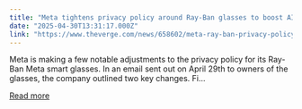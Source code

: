 ```yaml
---
title: "Meta tightens privacy policy around Ray-Ban glasses to boost AI training"
date: "2025-04-30T13:31:17.000Z"
link: "https://www.theverge.com/news/658602/meta-ray-ban-privacy-policy-ai-training-voice-recordings"
---
```


Meta is making a few notable adjustments to the privacy policy for its Ray-Ban Meta smart glasses. In an email sent out on April 29th to owners of the glasses, the company outlined two key changes. Fi...

[Read more](https://www.theverge.com/news/658602/meta-ray-ban-privacy-policy-ai-training-voice-recordings)

